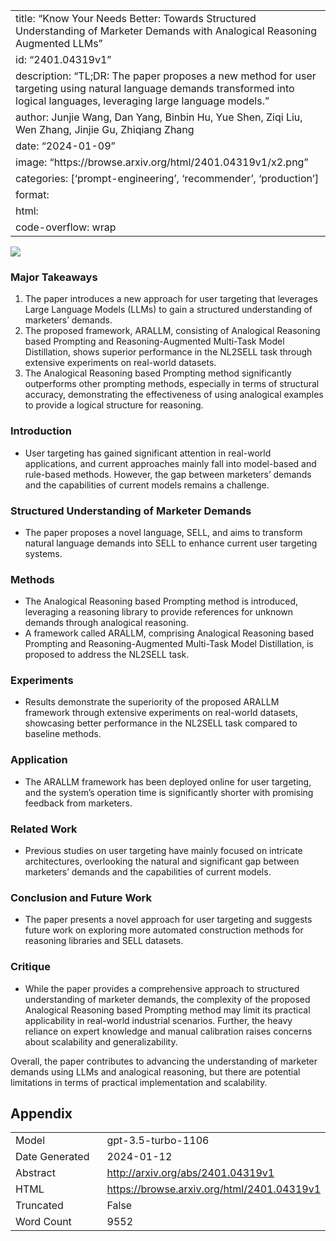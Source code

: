 
---
title: "Know Your Needs Better: Towards Structured Understanding of Marketer Demands with Analogical Reasoning Augmented LLMs"
id: "2401.04319v1"
description: "TL;DR: The paper proposes a new method for user targeting using natural language demands transformed into logical languages, leveraging large language models."
author: Junjie Wang, Dan Yang, Binbin Hu, Yue Shen, Ziqi Liu, Wen Zhang, Jinjie Gu, Zhiqiang Zhang
date: "2024-01-09"
image: "https://browse.arxiv.org/html/2401.04319v1/x2.png"
categories: ['prompt-engineering', 'recommender', 'production']
format:
  html:
    code-overflow: wrap
---

![](https://browse.arxiv.org/html/2401.04319v1/x2.png)

### Major Takeaways
1. The paper introduces a new approach for user targeting that leverages Large Language Models (LLMs) to gain a structured understanding of marketers' demands.
2. The proposed framework, ARALLM, consisting of Analogical Reasoning based Prompting and Reasoning-Augmented Multi-Task Model Distillation, shows superior performance in the NL2SELL task through extensive experiments on real-world datasets.
3. The Analogical Reasoning based Prompting method significantly outperforms other prompting methods, especially in terms of structural accuracy, demonstrating the effectiveness of using analogical examples to provide a logical structure for reasoning.

### Introduction
- User targeting has gained significant attention in real-world applications, and current approaches mainly fall into model-based and rule-based methods. However, the gap between marketers' demands and the capabilities of current models remains a challenge.

### Structured Understanding of Marketer Demands
- The paper proposes a novel language, SELL, and aims to transform natural language demands into SELL to enhance current user targeting systems.

### Methods
- The Analogical Reasoning based Prompting method is introduced, leveraging a reasoning library to provide references for unknown demands through analogical reasoning.
- A framework called ARALLM, comprising Analogical Reasoning based Prompting and Reasoning-Augmented Multi-Task Model Distillation, is proposed to address the NL2SELL task.

### Experiments
- Results demonstrate the superiority of the proposed ARALLM framework through extensive experiments on real-world datasets, showcasing better performance in the NL2SELL task compared to baseline methods.
  
### Application
- The ARALLM framework has been deployed online for user targeting, and the system's operation time is significantly shorter with promising feedback from marketers.

### Related Work
- Previous studies on user targeting have mainly focused on intricate architectures, overlooking the natural and significant gap between marketers' demands and the capabilities of current models.

### Conclusion and Future Work
- The paper presents a novel approach for user targeting and suggests future work on exploring more automated construction methods for reasoning libraries and SELL datasets.

### Critique
- While the paper provides a comprehensive approach to structured understanding of marketer demands, the complexity of the proposed Analogical Reasoning based Prompting method may limit its practical applicability in real-world industrial scenarios. Further, the heavy reliance on expert knowledge and manual calibration raises concerns about scalability and generalizability.

Overall, the paper contributes to advancing the understanding of marketer demands using LLMs and analogical reasoning, but there are potential limitations in terms of practical implementation and scalability.

## Appendix

|          |          |
|----------|----------|
| Model     | gpt-3.5-turbo-1106       |
| Date Generated     | 2024-01-12       |
| Abstract | [http://arxiv.org/abs/2401.04319v1](http://arxiv.org/abs/2401.04319v1)        |
| HTML     | [https://browse.arxiv.org/html/2401.04319v1](https://browse.arxiv.org/html/2401.04319v1)       |
| Truncated       | False       |
| Word Count       | 9552       |